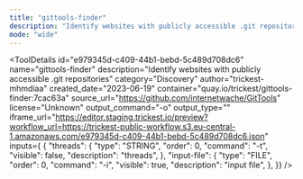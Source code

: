 ```yaml
---
title: "gittools-finder"
description: "Identify websites with publicly accessible .git repositories"
mode: "wide"
---
```



<ToolDetails
  id="e979345d-c409-44b1-bebd-5c489d708dc6"
  name="gittools-finder"
  description="Identify websites with publicly accessible .git repositories"
  category="Discovery"
  author="trickest-mhmdiaa"
  created_date="2023-06-19"
  container="quay.io/trickest/gittools-finder:7cac63a"
  source_url="https://github.com/internetwache/GitTools"
  license="Unknown"
  output_command="-o"
  output_type=""
  iframe_url="https://editor.staging.trickest.io/preview?workflow_url=https://trickest-public-workflow.s3.eu-central-1.amazonaws.com/e979345d-c409-44b1-bebd-5c489d708dc6.json"
  inputs={ {
  "threads": {
    "type": "STRING",
    "order": 0,
    "command": "-t",
    "visible": false,
    "description": "threads",
  },
  "input-file": {
    "type": "FILE",
    "order": 0,
    "command": "-i",
    "visible": true,
    "description": "input file",
  },
}}
/>